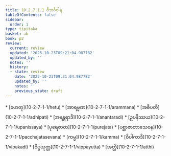 ```yaml
---
title: 10.2.7.1.1 ဝိဘင်္ဂဝါရ
tableOfContents: false
sidebar:
  order: 1
type: tipitaka
basket: ab
book: p2
review:
  current: review
  updated: '2025-10-23T09:21:04.987782'
  updated_by: ''
  notes: ''
  history:
  - state: review
    date: '2025-10-23T09:21:04.987782'
    updated_by: ''
    notes: ''
    previous_state: draft
---
```



<ReviewStatus review={frontmatter.review} showDetails={true} />

<HypothesisAnnotation frontmatter={frontmatter} />

<DynamicBreadcrumb />



<TableOfContents book="p2" section="10.2.7.1.1">
* [ဟေတု](10-2-7-1-1/hetu)
* [အာရမ္မဏ](10-2-7-1-1/arammana)
* [အဓိပတိ](10-2-7-1-1/adhipati)
* [အနန္တရာဒိ](10-2-7-1-1/anantaradi)
* [ဥပနိဿယ](10-2-7-1-1/upanissaya)
* [ပုရေဇာတ](10-2-7-1-1/purejata)
* [ပစ္ဆာဇာတာသေဝန](10-2-7-1-1/pacchajatasevana)
* [ကမ္မ](10-2-7-1-1/kamma)
* [ဝိပါကာဒိ](10-2-7-1-1/vipakadi)
* [ဝိပ္ပယုတ္တ](10-2-7-1-1/vippayutta)
* [အတ္ထိ](10-2-7-1-1/atthi)
</TableOfContents>